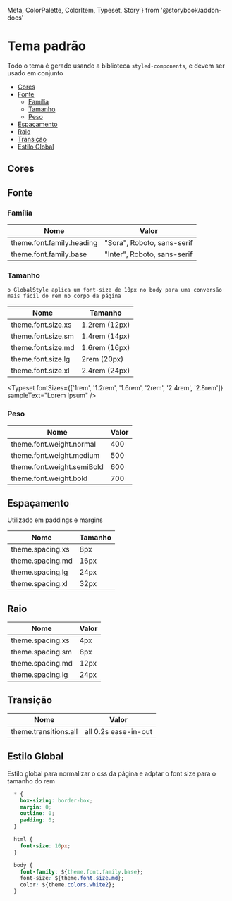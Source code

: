   Meta,
  ColorPalette,
  ColorItem,
  Typeset,
  Story
} from '@storybook/addon-docs'

<Meta title="Introdução/Tema" />

# Tema padrão

Todo o tema é gerado usando a biblioteca `styled-components`, e devem ser usado em conjunto

- [Cores](#cores)
- [Fonte](#fonte)
  - [Família](#família)
  - [Tamanho](#tamanho)
  - [Peso](#peso)
- [Espaçamento](#espaçamento)
- [Raio](#raio)
- [Transição](#transição)
- [Estilo Global](#estilo-global)

<div style={{ height: '50px' }} />

<style>
  {`
    html {
      font-size: 10px;
    }
  `}
</style>

## Cores

<ColorPalette>
  <ColorItem
    title="Primária"
    subtitle="theme.colors.primary[type]"
    colors={{
      light: theme.colors.primary.light,
      base: theme.colors.primary.base,
      dark: theme.colors.primary.dark
    }}
  />
  <ColorItem
    title="Secundária"
    subtitle="theme.colors.secondary[type]"
    colors={{
      light: theme.colors.secondary.light,
      base: theme.colors.secondary.base,
      dark: theme.colors.secondary.dark
    }}
  />
  <ColorItem
    title="Informação"
    subtitle="theme.colors.blueberry[type]"
    colors={{
      light: theme.colors.blueberry.light,
      base: theme.colors.blueberry.base,
      dark: theme.colors.blueberry.dark
    }}
  />
  <ColorItem
    title="Sucesso/Confirmar"
    subtitle="theme.colors.mint[type]"
    colors={{
      light: theme.colors.mint.light,
      base: theme.colors.mint.base,
      dark: theme.colors.mint.dark
    }}
  />
  <ColorItem
    title="Aviso/Alerta"
    subtitle="theme.colors.banana[type]"
    colors={{
      light: theme.colors.banana.light,
      base: theme.colors.banana.base,
      dark: theme.colors.banana.dark
    }}
  />
  <ColorItem
    title="Crítico/Cancelar"
    subtitle="theme.colors.peach[type]"
    colors={{
      light: theme.colors.peach.light,
      base: theme.colors.peach.base,
      dark: theme.colors.peach.dark
    }}
  />
  <ColorItem
    title="Cor de fundo"
    subtitle="theme.colors.background[type]"
    colors={{
      primary: theme.colors.background.primary,
      section: theme.colors.background.section,
      card: theme.colors.background.card,
      cardSection: theme.colors.background.cardSection
    }}
  />
  <ColorItem
    title="Branco"
    subtitle="theme.colors.white"
    colors={{
      white: theme.colors.white,
      white2: theme.colors.white2,
      white3: theme.colors.white3
    }}
  />
  <ColorItem
    title="Preto"
    subtitle="theme.colors.black"
    colors={{
      black: theme.colors.black,
      black2: theme.colors.black2,
      black3: theme.colors.black3
    }}
  />
</ColorPalette>

## Fonte

### Família

| Nome                      | Valor                       |
| ------------------------- | --------------------------- |
| theme.font.family.heading | "Sora", Roboto, sans-serif  |
| theme.font.family.base    | "Inter", Roboto, sans-serif |

### Tamanho

`o GlobalStyle aplica um font-size de 10px no body para uma conversão mais fácil do rem no corpo da página`

| Nome                 | Tamanho        |
| -------------------- | -------------- |
| theme.font.size.xs   | 1.2rem (12px)  |
| theme.font.size.sm   | 1.4rem (14px)  |
| theme.font.size.md   | 1.6rem (16px)  |
| theme.font.size.lg   | 2rem   (20px)  |
| theme.font.size.xl   | 2.4rem (24px)  |

<Typeset
  fontSizes={['1rem', '1.2rem', '1.6rem', '2rem', '2.4rem', '2.8rem']}
  sampleText="Lorem Ipsum"
/>

### Peso

| Nome                       | Valor |
| -------------------------- | ----- |
| theme.font.weight.normal   | 400   |
| theme.font.weight.medium   | 500   |
| theme.font.weight.semiBold | 600   |
| theme.font.weight.bold     | 700   |

## Espaçamento

Utilizado em paddings e margins

| Nome             | Tamanho |
| ---------------- | ------- |
| theme.spacing.xs | 8px     |
| theme.spacing.md | 16px    |
| theme.spacing.lg | 24px    |
| theme.spacing.xl | 32px    |

## Raio

| Nome             | Valor |
| ---------------- | ----- |
| theme.spacing.xs | 4px   |
| theme.spacing.sm | 8px   |
| theme.spacing.md | 12px  |
| theme.spacing.lg | 24px  |

## Transição

| Nome                  | Valor                  |
| --------------------- | ---------------------- |
| theme.transitions.all | all 0.2s ease-in-out   |

## Estilo Global

Estilo global para normalizar o css da página e adptar o font size para o tamanho do rem

```css
  * {
    box-sizing: border-box;
    margin: 0;
    outline: 0;
    padding: 0;
  }

  html {
    font-size: 10px;
  }

  body {
    font-family: ${theme.font.family.base};
    font-size: ${theme.font.size.md};
    color: ${theme.colors.white2};
  }
```
